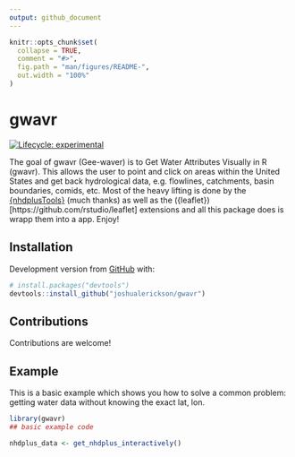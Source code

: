 ```yaml
---
output: github_document
---
```


<!-- README.md is generated from README.Rmd. Please edit that file -->

```r
knitr::opts_chunk$set(
  collapse = TRUE,
  comment = "#>",
  fig.path = "man/figures/README-",
  out.width = "100%"
)
```

# gwavr

<!-- badges: start -->
[![Lifecycle: experimental](https://img.shields.io/badge/lifecycle-experimental-orange.svg)](https://lifecycle.r-lib.org/articles/stages.html#experimental)
<!-- badges: end -->

The goal of gwavr (Gee-waver) is to Get Water Attributes Visually in R (gwavr). This allows the user to point and click on areas within the United States and get back hydrological data, e.g. flowlines, catchments, basin boundaries, comids, etc. Most of the heavy lifting is done by the  [{nhdplusTools}](https://github.com/USGS-R/nhdplusTools) (much thanks) as well as the ({leaflet})[https://github.com/rstudio/leaflet] extensions and all this package does is wrapp them into a app. Enjoy!  

## Installation

Development version from [GitHub](https://github.com/) with:

``` r
# install.packages("devtools")
devtools::install_github("joshualerickson/gwavr")
```

## Contributions  

Contributions are welcome!  

## Example

This is a basic example which shows you how to solve a common problem: getting water data without knowing the exact lat, lon.

```r
library(gwavr)
## basic example code

nhdplus_data <- get_nhdplus_interactively()

```

